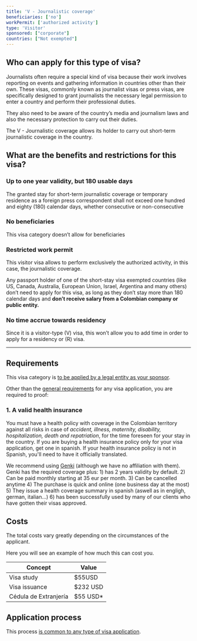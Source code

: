 ```yaml
---
title: 'V - Journalistic coverage'
beneficiaries: ['no']
workPermit: ['authorized activity']
type: 'Visitor'
sponsored: ["corporate"]
countries: ["Not exempted"]
---
```

## Who can apply for this type of visa?

Journalists often require a special kind of visa because their work involves reporting on events and gathering information in countries other than their own. These visas, commonly known as journalist visas or press visas, are specifically designed to grant journalists the necessary legal permission to enter a country and perform their professional duties.

They also need to be aware of the country’s media and journalism laws and also the necessary protection to carry out their duties.

The V - Journalistic coverage allows its holder to carry out short-term journalistic coverage in the country.

## What are the benefits and restrictions for this visa?

### **Up to one year validity, but 180 usable days**

The granted stay for short-term journalistic coverage or temporary residence as a foreign press correspondent shall not exceed one hundred and eighty (180) calendar days, whether consecutive or non-consecutive

### **No beneficiaries**

This visa category doesn’t allow for beneficiaries

### Restricted **work permit**

This visitor visa allows to perform exclusively the authorized activity, in this case, the journalistic coverage.

Any passport holder of one of the short-stay visa exempted countries (like US, Canada, Australia, European Union, Israel, Argentina and many others) don’t need to apply for this visa, as long as they don’t stay more than 180 calendar days and **don’t receive salary from a Colombian company or public entity.**

### **No time accrue towards residency**

Since it is a visitor-type (V) visa, this won’t allow you to add time in order to apply for a residency or (R) visa.

---

## Requirements

This visa category is [to be applied by a legal entity as your sponsor](https://www.notion.so/Visa-sponsored-by-a-legal-entity-1e1356d1166d48108b2ccce54e28eb1e?pvs=21).

Other than the [general requirements](https://www.notion.so/General-visa-application-rules-1dc2c565143e4adb95086f993f184e36?pvs=21) for any visa application, you are required to proof:

### 1. A valid **health insurance**

You must have a health policy with coverage in the Colombian territory against all risks in case of *accident, illness, maternity, disability, hospitalization, death and repatriation*, for the time foreseen for your stay in the country. If you are buying a health insurance policy only for your visa application, get one in spanish. If your health insurance policy is not in Spanish, you'll need to have it officially translated.

We recommend using [Genki](https://genki.world/) (although we have no affiliation with them). Genki has the required coverage plus: 1) has 2 years validity by default. 2) Can be paid monthly starting at 35 eur per month. 3) Can be cancelled anytime 4) The purchase is quick and online (one business day at the most) 5) They issue a health coverage summary in spanish (aswell as in engligh, german, italian…) 6) has been successfully used by many of our clients who have gotten their visas approved.

## Costs

The total costs vary greatly depending on the circumstances of the applicant. 

Here you will see an example of how much this can cost you.

| Concept | Value |
| --- | --- |
| Visa study | $55USD |
| Visa issuance | $232 USD |
| Cédula de Extranjería | $55 USD* |

## Application process

This process [is common to any type of visa application](https://www.notion.so/General-visa-application-rules-1dc2c565143e4adb95086f993f184e36?pvs=21).